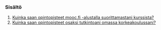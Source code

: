 ### Sisältö
1. [Kuinka saan opintopisteet mooc.fi -alustalla suorittamastani kurssista?](#opintopisteet)
2. [Kuinka saan opintopisteet osaksi tutkintoani omassa korkeakoulussani?](#tutkintoon)